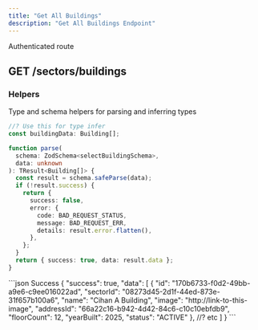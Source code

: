 ```yaml
---
title: "Get All Buildings"
description: "Get All Buildings Endpoint"
---
```


<Info>Authenticated route</Info>
## GET /sectors/buildings

### Helpers

Type and schema helpers for parsing and inferring types

```ts Building
//? Use this for type infer
const buildingData: Building[];
```

```ts selectBuildingSchema
function parse(
  schema: ZodSchema<selectBuildingSchema>,
  data: unknown
): TResult<Building[]> {
  const result = schema.safeParse(data);
  if (!result.success) {
    return {
      success: false,
      error: {
        code: BAD_REQUEST_STATUS,
        message: BAD_REQUEST_ERR,
        details: result.error.flatten(),
      },
    };
  }
  return { success: true, data: result.data };
}
```

<ResponseExample>
```json Success
{
    "success": true,
    "data": [
        {
            "id": "170b6733-f0d2-49bb-a9e6-c9ee016022ad",
            "sectorId": "08273d45-2d1f-44ed-873e-31f657b100a6",
            "name": "Cihan A Building",
            "image": "http://link-to-this-image",
            "addressId": "66a22c16-b942-4d42-84c6-c10c10ebfdb9",
            "floorCount": 12,
            "yearBuilt": 2025,
            "status": "ACTIVE"
        },
        //? etc
    ]
}
```
</ResponseExample>
